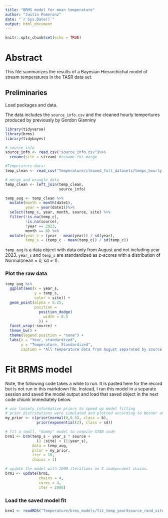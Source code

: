 ```yaml
---
title: "BRMS model for mean temperature"
author: "Justin Pomeranz"
date: "`r Sys.Date()`"
output: html_document
---
```


```r
knitr::opts_chunk$set(echo = TRUE)
```

# Abstract  

This file summarizes the results of a Bayesian Hierarchichal model of stream temperatures in the TASR data set. 

## Preliminaries  

Load packages and data. 

The data includes the `source_info.csv` and the cleaned hourly tempertures produced by previously by Gordon Gianniny 

```r
library(tidyverse)
library(brms)
library(tidybayes)

# source info
source_info <- read.csv("source_info.csv")%>%
  rename(site = stream) #rename for merge

#Temperature data:
temp_clean <- read_csv("Temperature/cleaned_full_datasets/temps_hourly.csv")

# merge and wrangle data
temp_clean <- left_join(temp_clean,
                        source_info)

temp_aug <- temp_clean %>% 
  mutate(month = month(date1),
         year = year(date1))%>%
  select(temp_c, year, month, source, site) %>%
  filter(!is.na(temp_c),
         !is.na(source),
         !year == 2023,
         month == 8) %>%
  mutate(year_s = (year - mean(year)) / sd(year),
         temp_s = (temp_c - mean(temp_c)) / sd(temp_c))
```

`temp_aug` is a data object with data only from August and not including year 2023. `year_s` and `temp_s` are standardized as z-scores with a distribution of Normal(mean = 0, sd = 1). 

### Plot the raw data  

```r
temp_aug %>%
  ggplot(aes(x = year_s,
             y = temp_s, 
             color = site)) +
  geom_point(alpha = 0.25,
             position = 
               position_dodge(
                 width = 0.3
               )) +
  facet_wrap(~source) +
  theme_bw() +
  theme(legend.position = "none") +
  labs(x = "Year, standardized",
       y = "Temperature, Standardized",
       caption = "All temperature data from August separated by source and colored based on site.")
```

# Fit BRMS model  

Note, the following code takes a while to run. It is pasted here for the record but is not run in this markdown file. Instead, I ran this model in a separate session and saved the model output and load that saved object in the next code chiunk immediately below. 

```r
# use loosely informative priors to speed up model fitting  
# prior distributions were simulated and plotted according to Wesner and Pomeranz 2021 
my_prior <- c(prior(normal(0,0.5), class = b),
              prior(exponential(2), class = sd))

# fit a small, "dummy" model to compile STAN code
brm1 <- brm(temp_s ~ year_s * source +
              (1 |site) + (1|year_s),
            data = temp_aug,
            prior = my_prior,
            iter = 10,
            chains = 1)

# update the model with 2000 iterations on 4 independent chains.  
brm1 <- update(brm1,
               chains = 4,
               cores = 4,
               iter = 2000)

```

### Load the saved model fit  

```r
brm1 <- readRDS("Temperature/brms_models/fit_temp_yearXsource_rand_site_year.rds")


```

